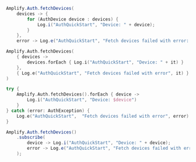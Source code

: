 <BlockSwitcher>
<Block name="Java">

```java
Amplify.Auth.fetchDevices(
    devices -> {
        for (AuthDevice device : devices) {
            Log.i("AuthQuickStart", "Device: " + device);
        }
    },
    error -> Log.e("AuthQuickStart", "Fetch devices failed with error: " + error.toString()));
```

</Block>
<Block name="Kotlin - Callbacks">

```kotlin
Amplify.Auth.fetchDevices(
    { devices ->
        devices.forEach { Log.i("AuthQuickStart", "Device: " + it) }
    },
    { Log.e("AuthQuickStart", "Fetch devices failed with error", it) }
)
```

</Block>
<Block name="Kotlin - Coroutines (Beta)">

```kotlin
try {
    Amplify.Auth.fetchDevices().forEach { device ->
        Log.i("AuthQuickStart", "Device: $device")
    }
} catch (error: AuthException) {
    Log.e("AuthQuickStart",  "Fetch devices failed with error", error)
}
```

</Block>
<Block name="RxJava">

```java
Amplify.Auth.fetchDevices()
    .subscribe(
        device -> Log.i("AuthQuickStart", "Device: " + device);
        error -> Log.e("AuthQuickStart", "Fetch devices failed with error: " + error.toString())
    );
```

</Block>
</BlockSwitcher>
